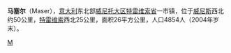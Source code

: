 {{他用
|subject=意大利城镇
|other=法国哲学家
|加布里埃爾·馬塞爾
|disambig=
}}
'''马塞尔'''（Maser），[[意大利|意大利]]东北部[[威尼托大区|威尼托大区]][[特雷维索省|特雷维索省]]一市镇，位于[[威尼斯|威尼斯]]西北约50公里，[[特雷维索|特雷维索]]西北25公里，面积26平方公里，人口4854人（2004年岁末）。

{{特雷維索省市鎮}}

{{Authority control}}
[[Category:特雷维索省市镇|M]]